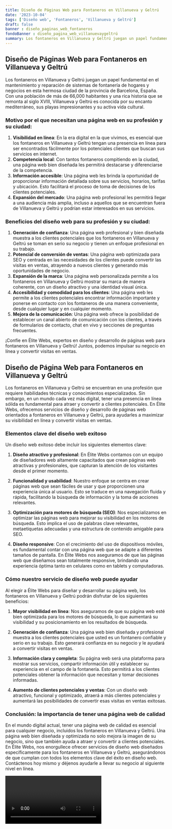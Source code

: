 ```yaml
---
title: Diseño de Páginas Web para Fontaneros en Villanueva y Geltrú
date: '2023-10-04'
tags: ['Diseño web', 'Fontaneros', 'Villanueva y Geltrú']
draft: false
banner : diseño_paginas_web_fontaneros
fondoBanner : diseño_pagina_web_villanuevaygeltrú
summary: Los fontaneros en Villanueva y Geltrú juegan un papel fundamental en el mantenimiento y reparación de sistemas de fontanería de hogares y negocios en esta hermosa ciudad de la provincia de Barcelona, España. Con una población de más de 66,000 habitantes y una rica historia que se remonta al siglo XVIII, Villanueva y Geltrú es conocida por su encanto mediterráneo, sus playas impresionantes y su activa vida cultural.
---
```


## Diseño de Páginas Web para Fontaneros en Villanueva y Geltrú

Los fontaneros en Villanueva y Geltrú juegan un papel fundamental en el mantenimiento y reparación de sistemas de fontanería de hogares y negocios en esta hermosa ciudad de la provincia de Barcelona, España. Con una población de más de 66,000 habitantes y una rica historia que se remonta al siglo XVIII, Villanueva y Geltrú es conocida por su encanto mediterráneo, sus playas impresionantes y su activa vida cultural.

### Motivo por el que necesitan una página web en su profesión y su ciudad:

1. **Visibilidad en línea**: En la era digital en la que vivimos, es esencial que los fontaneros en Villanueva y Geltrú tengan una presencia en línea para ser encontrados fácilmente por los potenciales clientes que buscan sus servicios en internet.
2. **Competencia local**: Con tantos fontaneros compitiendo en la ciudad, una página web bien diseñada les permitirá destacarse y diferenciarse de la competencia. 
3. **Información accesible**: Una página web les brinda la oportunidad de proporcionar información detallada sobre sus servicios, horarios, tarifas y ubicación. Esto facilitará el proceso de toma de decisiones de los clientes potenciales. 
4. **Expansión del mercado**: Una página web profesional les permitirá llegar a una audiencia más amplia, incluso a aquellos que se encuentran fuera de Villanueva y Geltrú y podrían estar interesados en sus servicios.

### Beneficios del diseño web para su profesión y su ciudad:

1. **Generación de confianza**: Una página web profesional y bien diseñada muestra a los clientes potenciales que los fontaneros en Villanueva y Geltrú se toman en serio su negocio y tienen un enfoque profesional en su trabajo.
2. **Potencial de conversión de ventas**: Una página web optimizada para SEO y centrada en las necesidades de los clientes puede convertir las visitas en ventas, atrayendo a nuevos clientes y generando más oportunidades de negocio.
3. **Expansión de la marca**: Una página web personalizada permite a los fontaneros en Villanueva y Geltrú mostrar su marca de manera coherente, con un diseño atractivo y una identidad visual única.
4. **Accesibilidad y comodidad para los clientes**: Una página web les permite a los clientes potenciales encontrar información importante y ponerse en contacto con los fontaneros de una manera conveniente, desde cualquier lugar y en cualquier momento.
5. **Mejora de la comunicación**: Una página web ofrece la posibilidad de establecer un canal abierto de comunicación con los clientes, a través de formularios de contacto, chat en vivo y secciones de preguntas frecuentes.

¡Confíe en Élite Webs, expertos en diseño y desarrollo de páginas web para fontaneros en Villanueva y Geltrú! Juntos, podemos impulsar su negocio en línea y convertir visitas en ventas.

<GifSeo />

<Cta />

## Diseño de Página Web para Fontaneros en Villanueva y Geltrú

Los fontaneros en Villanueva y Geltrú se encuentran en una profesión que requiere habilidades técnicas y conocimientos especializados. Sin embargo, en un mundo cada vez más digital, tener una presencia en línea sólida es fundamental para atraer y convertir a clientes potenciales. En Élite Webs, ofrecemos servicios de diseño y desarrollo de páginas web orientados a fontaneros en Villanueva y Geltrú, para ayudarles a maximizar su visibilidad en línea y convertir visitas en ventas.

### Elementos clave del diseño web exitoso

Un diseño web exitoso debe incluir los siguientes elementos clave:

1. **Diseño atractivo y profesional**: En Élite Webs contamos con un equipo de diseñadores web altamente capacitados que crean páginas web atractivas y profesionales, que capturan la atención de los visitantes desde el primer momento.

2. **Funcionalidad y usabilidad**: Nuestro enfoque se centra en crear páginas web que sean fáciles de usar y que proporcionen una experiencia única al usuario. Esto se traduce en una navegación fluida y rápida, facilitando la búsqueda de información y la toma de acciones relevantes.

3. **Optimización para motores de búsqueda (SEO)**: Nos especializamos en optimizar las páginas web para mejorar su visibilidad en los motores de búsqueda. Esto implica el uso de palabras clave relevantes, metaetiquetas adecuadas y una estructura de contenido amigable para SEO.

4. **Diseño responsive**: Con el crecimiento del uso de dispositivos móviles, es fundamental contar con una página web que se adapte a diferentes tamaños de pantalla. En Élite Webs nos aseguramos de que las páginas web que diseñamos sean totalmente responsive, brindando una experiencia óptima tanto en celulares como en tablets y computadoras.

### Cómo nuestro servicio de diseño web puede ayudar

Al elegir a Élite Webs para diseñar y desarrollar su página web, los fontaneros en Villanueva y Geltrú podrán disfrutar de los siguientes beneficios:

1. **Mayor visibilidad en línea**: Nos aseguramos de que su página web esté bien optimizada para los motores de búsqueda, lo que aumentará su visibilidad y su posicionamiento en los resultados de búsqueda.

2. **Generación de confianza**: Una página web bien diseñada y profesional muestra a los clientes potenciales que usted es un fontanero confiable y serio en su trabajo. Esto generará confianza en su negocio y le ayudará a convertir visitas en ventas.

3. **Información clara y completa**: Su página web será una plataforma para mostrar sus servicios, compartir información útil y establecer su experiencia en el campo de la fontanería. Esto permitirá a los clientes potenciales obtener la información que necesitan y tomar decisiones informadas.

4. **Aumento de clientes potenciales y ventas**: Con un diseño web atractivo, funcional y optimizado, atraerá a más clientes potenciales y aumentará las posibilidades de convertir esas visitas en ventas exitosas.

### Conclusión: la importancia de tener una página web de calidad

En el mundo digital actual, tener una página web de calidad es esencial para cualquier negocio, incluidos los fontaneros en Villanueva y Geltrú. Una página web bien diseñada y optimizada no solo mejora la imagen de su negocio, sino que también ayuda a atraer y convertir a clientes potenciales. En Élite Webs, nos enorgullece ofrecer servicios de diseño web diseñados específicamente para los fontaneros en Villanueva y Geltrú, asegurándonos de que cumplan con todos los elementos clave del éxito en diseño web. Contáctenos hoy mismo y déjenos ayudarle a llevar su negocio al siguiente nivel en línea.

<Video />

<CtaBot job='Fontaneros' city='Villanueva y Geltrú'/>

<Gmaps query='Villanueva y Geltrú+españa+maps' />